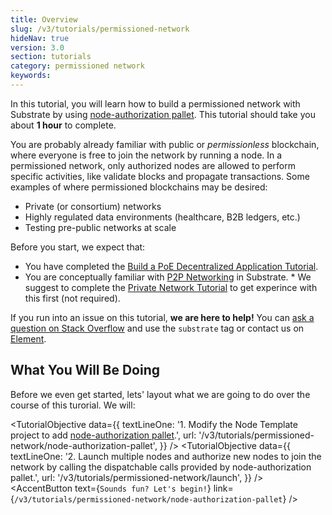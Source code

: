 ```yaml
---
title: Overview
slug: /v3/tutorials/permissioned-network
hideNav: true
version: 3.0 
section: tutorials
category: permissioned network
keywords:
---
```


In this tutorial, you will learn how to build a permissioned network with Substrate by using
[node-authorization pallet](https://docs.rs/pallet-node-authorization/3.0.0/pallet_node_authorization/).
This tutorial should take you about **1 hour** to complete.

You are probably already familiar with public or _permissionless_ blockchain, where everyone
is free to join the network by running a node. In a permissioned network, only authorized
nodes are allowed to perform specific activities, like validate blocks and propagate
transactions. Some examples of where permissioned blockchains may be desired:

- Private (or consortium) networks
- Highly regulated data environments (healthcare, B2B ledgers, etc.)
- Testing pre-public networks at scale

Before you start, we expect that:

- You have completed the
  [Build a PoE Decentralized Application Tutorial](https://substrate.dev/docs/en/tutorials/build-a-dapp/).
- You are conceptually familiar with
  [P2P Networking](https://wiki.polkadot.network/docs/en/maintain-guides-how-to-setup-sentry-node#p2p-networking) in Substrate. \* We suggest to complete the [Private Network Tutorial](../start-a-private-network/index)
  to get experince with this first (not required).

If you run into an issue on this tutorial, **we are here to help!** You can [ask a question on Stack Overflow](https://stackoverflow.com/questions/tagged/substrate) and use the `substrate` tag or contact us on
[Element](https://matrix.to/#/#substrate-technical:matrix.org).

## What You Will Be Doing

Before we even get started, lets' layout what we are going to do over the course of this turorial. We will:

<TutorialObjective
  data={{
    textLineOne:
      '1. Modify the Node Template project to add [node-authorization pallet](https://docs.rs/pallet-node-authorization/3.0.0/pallet_node_authorization/).',
    url: '/v3/tutorials/permissioned-network/node-authorization-pallet',
  }}
/>
<TutorialObjective
  data={{
    textLineOne:
      '2. Launch multiple nodes and authorize new nodes to join the network by calling the dispatchable calls provided by node-authorization pallet.',
    url: '/v3/tutorials/permissioned-network/launch',
  }}
/>
<AccentButton text={`Sounds fun? Let's begin!`} link={`/v3/tutorials/permissioned-network/node-authorization-pallet`} />